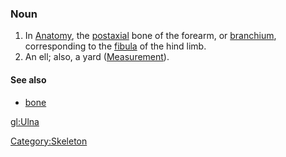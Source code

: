 ===Noun=== 
# In [[Anatomy]], the [[postaxial]] bone of the forearm, or [[branchium]], corresponding to the [[fibula]] of the hind limb.
# An ell; also, a yard ([[Measurement]]).

====See also====
*[[bone]]

[[Category:Skeleton]]

[[gl:Ulna]]